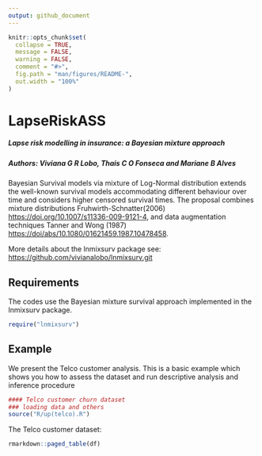 ```yaml
---
output: github_document
---
```


<!-- README.md is generated from README.Rmd. Please edit that file -->

```r
knitr::opts_chunk$set(
  collapse = TRUE,
  message = FALSE,
  warning = FALSE,
  comment = "#>",
  fig.path = "man/figures/README-",
  out.width = "100%"
)
```

# LapseRiskASS

##### Lapse risk modelling in insurance: a Bayesian mixture approach
##### Authors: Viviana G R Lobo, Thais C O Fonseca and Mariane B Alves


Bayesian Survival models via mixture of Log-Normal distribution extends the well-known survival models accommodating different behaviour over time and considers higher censored survival times. The proposal combines mixture distributions Fruhwirth-Schnatter(2006) <https://doi.org/10.1007/s11336-009-9121-4>, and data augmentation techniques Tanner and Wong (1987) <https://doi/abs/10.1080/01621459.1987.10478458>.

More details about the lnmixsurv package see:
<https://github.com/vivianalobo/lnmixsurv.git>

## Requirements

The codes use the Bayesian mixture survival approach implemented in the lnmixsurv package. 

```r
require("lnmixsurv")
```

## Example

We present the Telco customer analysis. This is a basic example which shows you how to assess the dataset and run descriptive analysis and inference procedure

```r
#### Telco customer churn dataset 
### loading data and others
source("R/up(telco).R")
```

The Telco customer dataset:
```r
rmarkdown::paged_table(df)
```
